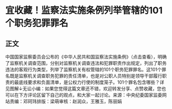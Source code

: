 # 宜收藏！监察法实施条例列举管辖的101个职务犯罪罪名
## 正文
中国国家监察委员会公布的《中华人民共和国监察法实施条例》（点击查看），明确了监察机关调查范围，分别对监察机关调查违法和犯罪职责作出规定，列出了职务违法的客观行为类型，列举了监察机关有权管辖的101个职务犯罪罪名。这101个罪名既是监察机关调查职务犯罪的责任清单，也是对公职人员特别是领导干部履行职责的最底线要求和负面清单，是公权力行使的制度笼子。101个罪名包含哪些？详见图解↓无讼小编：如果您觉得这篇文章还不错，欢迎转发分享、点赞收藏，您也可以在下方评论区留下自己的观点，和大家一起讨论。来源：中央纪委国家监委网站责编：邓珂玮排版：梁萌审核：赵润众，王雅玉，陈丽娟